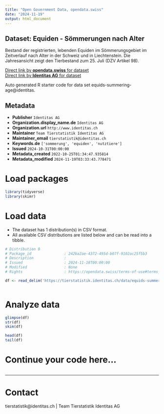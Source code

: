 ```yaml
---
title: "Open Government Data, opendata.swiss"
date: "2024-11-19"
output: html_document
---
```


## Dataset: Equiden - Sömmerungen nach Alter

Bestand der registrierten, lebenden Equiden im Sömmerungsgebiet im Zeitverlauf nach Alter in der Schweiz und in Liechtenstein. Die Jahresansicht zeigt den Tierbestand zum 25. Juli (DZV Artikel 98).

[Direct link by **opendata.swiss** for dataset](https://opendata.swiss/de/dataset/equiden-sommerungen-nach-alter)<br>
[Direct link by **Identitas AG** for dataset](https://tierstatistik.identitas.ch/)

Auto generated R starter code for data set equids-summering-age@identitas.

## Metadata

- **Publisher** `Identitas AG`
- **Organization.display_name.de** `Identitas AG`
- **Organization.url** `http://www.identitas.ch`
- **Maintainer** `Team Tierstatistik Identitas AG`
- **Maintainer_email** `tierstatistik@identitas.ch`
- **Keywords.de** `['sommerung', 'equiden', 'nutztiere']`
- **Issued** `2024-10-31T00:00:00`
- **Metadata_created** `2022-10-25T01:34:47.935814`
- **Metadata_modified** `2024-11-19T03:33:43.778471`


# Load packages

```r

library(tidyverse)
library(skimr)

```

# Load data

-   The dataset has 1 distribution(s) in CSV format.
-   All available CSV distributions are listed below and can be read into a tibble.

```r

# Distribution 0
# Package_id               : 242ba2ae-4372-495d-b07f-9102ac25f5b3
# Description              : 
# Issued                   : 2024-11-18T00:00:00
# Modified                 : None
# Rights                   : https://opendata.swiss/terms-of-use#terms_by

df <- read_delim('https://tierstatistik.identitas.ch/data/equids-summering-age.csv')



```

# Analyze data

```r

glimpse(df)
str(df)
skim(df)

head(df)
tail(df)

```

# Continue your code here...

```r

```

------------------------------------------------------------------------

# Contact

tierstatistik@identitas.ch | Team Tierstatistik Identitas AG
